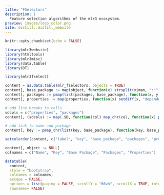 ```yaml
---
title: "FSelectors"
description: |
  Feature selection algorithms of the mlr3 ecosystem.
preview: images/logo_color.png
site: distill::distill_website
---
```


```r
knitr::opts_chunk$set(echo = FALSE)

library(mlr3website)
library(htmltools)
library(mlr3misc)
library(data.table)
library(DT)
```

```r
library(mlr3fselect)

content = as.data.table(mlr_fselectors, objects = TRUE)
content[, base_package := map(object, function(x) strsplit(x$man, "::", TRUE)[[1]][1])]
content[, packages := pmap(list(packages, base_package), function(x, y) setdiff(x, c(y, "bbotk", "mlr3tuning")))]
content[, properties := map(properties, function(x) setdiff(x, "dependencies"))]

# add line breaks to cells
sdcols = c("properties", "packages")
content[, (sdcols) := map(.SD, function(col) map_chr(col, function(x) paste0(x, collapse = "<br/>"))), .SDcols = sdcols]

# add link to name and package
content[, key := pmap_chr(list(key, base_package), function(key, base_package) as.character(a(href = sprintf("https://%s.mlr-org.com/reference/mlr_tuners_%s.html", base_package, key), key)))]

setcolorder(content, c("label", "key", "base_package", "packages", "properties"))

content[, object := NULL]
colnames = c("Name", "Key", "Base Package", "Packages", "Properties")
```

```r
datatable(
  content,
  style = "bootstrap",
  colnames = colnames,
  escape = FALSE,
  options = list(paging = FALSE, scrollY = "60vh", scrollX = TRUE, info = FALSE),
  rownames= FALSE)
```
